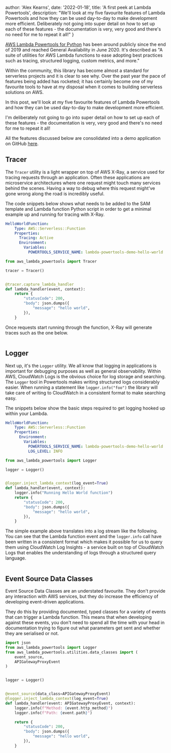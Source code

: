 
  author: 'Alex Kearns',
  date: '2022-01-18',
  title: 'A first peek at Lambda Powertools',
  description: "We'll look at my five favourite features of Lambda Powertools and how they can be used day-to-day to make development more efficient. Deliberately not going into super detail on how to set up each of these features - the documentation is very, very good and there's no need for me to repeat it all!"
}


[AWS Lambda Powertools for Python](https://awslabs.github.io/aws-lambda-powertools-python/1.24.0/) has been around publicly 
since the end of 2019 and reached General Availability in June 2020. It's described as "A suite of utilities for AWS Lambda 
functions to ease adopting best practices such as tracing, structured logging, custom metrics, and more."

Within the community, this library has become almost a standard for serverless projects and it is clear to see why. Over the
past year the pace of features being added has rocketed; it has certainly become one of my favourite tools to have at 
my disposal when it comes to building serverless solutions on AWS.

In this post, we'll look at my five favourite features of Lambda Powertools and how they can be used day-to-day to make 
development more efficient.

I'm deliberately not going to go into super detail on how to set up each of these features - the documentation is very,
very good and there's no need for me to repeat it all!

All the features discussed below are consolidated into a demo application on GitHub [here](https://github.com/alexkearns/lambda-powertools-demo/tree/a1f7910f90ccc3a6136b844beee3f77124ee5d32).

## Tracer

The `Tracer` utility is a light wrapper on top of AWS X-Ray, a service used for tracing requests through an application. 
Often these applications are microservice architectures where one request might touch many services behind the scenes. Having 
a way to debug where this request might've gone wrong along the road is incredibly useful. 

The code snippets below shows what needs to be added to the SAM template and Lambda function Python script in order to get 
a minimal example up and running for tracing with X-Ray.

```yaml
HelloWorldFunction:
    Type: AWS::Serverless::Function
    Properties:
      Tracing: Active
      Environment:
        Variables:
          POWERTOOLS_SERVICE_NAME: lambda-powertools-demo-hello-world
```
```python
from aws_lambda_powertools import Tracer

tracer = Tracer()


@tracer.capture_lambda_handler
def lambda_handler(event, context):
    return {
        "statusCode": 200,
        "body": json.dumps({
            "message": "hello world",
        }),
    }
```

Once requests start running through the function, X-Ray will generate traces such as the one below. 

<Image src={tracerImage} alt="" />

## Logger

Next up, it's the `Logger` utility. We all know that logging in applications is important for debugging purposes as well 
as general observability. Within AWS, CloudWatch Logs is the obvious choice for log storage and searching. The `Logger` 
tool in Powertools makes writing structured logs considerably easier. When running a statement like `logger.info("foo")` 
the library will take care of writing to CloudWatch in a consistent format to make searching easy.

The snippets below show the basic steps required to get logging hooked up within your Lambda.

```yaml
HelloWorldFunction:
    Type: AWS::Serverless::Function
    Properties:
      Environment:
        Variables:
          POWERTOOLS_SERVICE_NAME: lambda-powertools-demo-hello-world
          LOG_LEVEL: INFO
```
```python
from aws_lambda_powertools import Logger

logger = Logger()


@logger.inject_lambda_context(log_event=True)
def lambda_handler(event, context):
    logger.info("Running Hello World function")
    return {
        "statusCode": 200,
        "body": json.dumps({
            "message": "hello world",
        }),
    }
```

The simple example above translates into a log stream like the following. You can see that the Lambda function event and 
the `logger.info` call have been written in a consistent format which makes it possible for us to query them using CloudWatch 
Log Insights - a service built on top of CloudWatch Logs that enables the understanding of logs through a structured query 
language.

<Image src={loggerImage} alt="" />

## Event Source Data Classes

Event Source Data Classes are an understated favourite. They don't provide any interaction with AWS services, but they do 
increase the efficiency of developing event-driven applications.

They do this by providing documented, typed classes for a variety of events that can trigger a Lambda function. This means 
that when developing against these events, you don't need to spend all the time with your head in documentation trying to 
figure out what parameters get sent and whether they are serialised or not.

```python
import json
from aws_lambda_powertools import Logger
from aws_lambda_powertools.utilities.data_classes import (
    event_source,
    APIGatewayProxyEvent
)


logger = Logger()


@event_source(data_class=APIGatewayProxyEvent)
@logger.inject_lambda_context(log_event=True)
def lambda_handler(event: APIGatewayProxyEvent, context):
    logger.info(f"Method: {event.http_method}")
    logger.info(f"Path: {event.path}")

    return {
        "statusCode": 200,
        "body": json.dumps({
            "message": "hello world",
        }),
    }

```